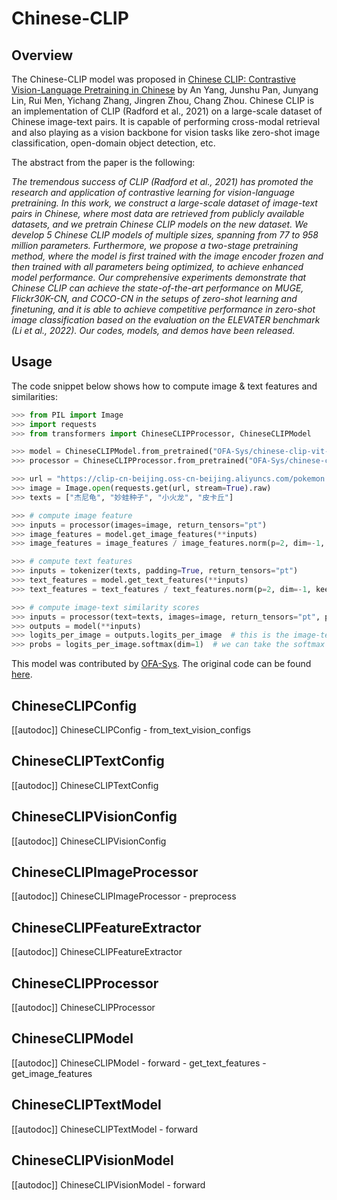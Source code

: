 <!--Copyright 2022 The HuggingFace Team. All rights reserved.

Licensed under the Apache License, Version 2.0 (the "License"); you may not use this file except in compliance with
the License. You may obtain a copy of the License at

http://www.apache.org/licenses/LICENSE-2.0

Unless required by applicable law or agreed to in writing, software distributed under the License is distributed on
an "AS IS" BASIS, WITHOUT WARRANTIES OR CONDITIONS OF ANY KIND, either express or implied. See the License for the
specific language governing permissions and limitations under the License.
-->

# Chinese-CLIP

## Overview

The Chinese-CLIP model was proposed in [Chinese CLIP: Contrastive Vision-Language Pretraining in Chinese](https://arxiv.org/abs/2211.01335) by An Yang, Junshu Pan, Junyang Lin, Rui Men, Yichang Zhang, Jingren Zhou, Chang Zhou.
Chinese CLIP is an implementation of CLIP (Radford et al., 2021) on a large-scale dataset of Chinese image-text pairs. It is capable of performing cross-modal retrieval and also playing as a vision backbone for vision tasks like zero-shot image classification, open-domain object detection, etc. 

The abstract from the paper is the following:

*The tremendous success of CLIP (Radford et al., 2021) has promoted the research and application of contrastive learning for vision-language pretraining. In this work, we construct a large-scale dataset of image-text pairs in Chinese, where most data are retrieved from publicly available datasets, and we pretrain Chinese CLIP models on the new dataset. We develop 5 Chinese CLIP models of multiple sizes, spanning from 77 to 958 million parameters. Furthermore, we propose a two-stage pretraining method, where the model is first trained with the image encoder frozen and then trained with all parameters being optimized, to achieve enhanced model performance. Our comprehensive experiments demonstrate that Chinese CLIP can achieve the state-of-the-art performance on MUGE, Flickr30K-CN, and COCO-CN in the setups of zero-shot learning and finetuning, and it is able to achieve competitive performance in zero-shot image classification based on the evaluation on the ELEVATER benchmark (Li et al., 2022). Our codes, models, and demos have been released.*

## Usage

The code snippet below shows how to compute image & text features and similarities:

```python
>>> from PIL import Image
>>> import requests
>>> from transformers import ChineseCLIPProcessor, ChineseCLIPModel

>>> model = ChineseCLIPModel.from_pretrained("OFA-Sys/chinese-clip-vit-base-patch16")
>>> processor = ChineseCLIPProcessor.from_pretrained("OFA-Sys/chinese-clip-vit-base-patch16")

>>> url = "https://clip-cn-beijing.oss-cn-beijing.aliyuncs.com/pokemon.jpeg"
>>> image = Image.open(requests.get(url, stream=True).raw)
>>> texts = ["杰尼龟", "妙蛙种子", "小火龙", "皮卡丘"]

>>> # compute image feature
>>> inputs = processor(images=image, return_tensors="pt")
>>> image_features = model.get_image_features(**inputs)
>>> image_features = image_features / image_features.norm(p=2, dim=-1, keepdim=True) # normalize

>>> # compute text features
>>> inputs = tokenizer(texts, padding=True, return_tensors="pt")
>>> text_features = model.get_text_features(**inputs)
>>> text_features = text_features / text_features.norm(p=2, dim=-1, keepdim=True) # normalize

>>> # compute image-text similarity scores
>>> inputs = processor(text=texts, images=image, return_tensors="pt", padding=True)
>>> outputs = model(**inputs)
>>> logits_per_image = outputs.logits_per_image  # this is the image-text similarity score
>>> probs = logits_per_image.softmax(dim=1)  # we can take the softmax to get the label probabilities
```

This model was contributed by [OFA-Sys](https://huggingface.co/OFA-Sys).
The original code can be found [here](https://github.com/OFA-Sys/Chinese-CLIP). 

## ChineseCLIPConfig

[[autodoc]] ChineseCLIPConfig
    - from_text_vision_configs

## ChineseCLIPTextConfig

[[autodoc]] ChineseCLIPTextConfig

## ChineseCLIPVisionConfig

[[autodoc]] ChineseCLIPVisionConfig

## ChineseCLIPImageProcessor

[[autodoc]] ChineseCLIPImageProcessor
    - preprocess

## ChineseCLIPFeatureExtractor

[[autodoc]] ChineseCLIPFeatureExtractor

## ChineseCLIPProcessor

[[autodoc]] ChineseCLIPProcessor

## ChineseCLIPModel

[[autodoc]] ChineseCLIPModel
    - forward
    - get_text_features
    - get_image_features

## ChineseCLIPTextModel

[[autodoc]] ChineseCLIPTextModel
    - forward

## ChineseCLIPVisionModel

[[autodoc]] ChineseCLIPVisionModel
    - forward